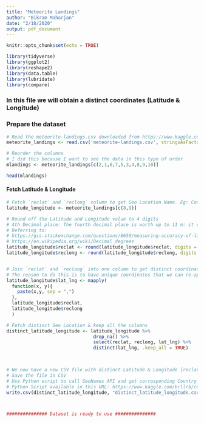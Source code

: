 ```yaml
---
title: "Meteorite Landings"
author: "Bikram Maharjan"
date: "2/18/2020"
output: pdf_document
---
```


```r
knitr::opts_chunk$set(echo = TRUE)
```


```r

library(tidyverse)
library(ggplot2)
library(reshape2)
library(data.table)
library(lubridate)
library(compare)


```


### In this file we will obtain a distinct coordinates (Latitude & Longitude)
### Prepare the dataset
```r

# Read the meteorite-landings.csv downloaded from https://www.kaggle.com/nasa/meteorite-landings
meteorite_landings <- read.csv('meteorite-landings.csv', stringsAsFactors = FALSE)

# Reorder the columns
# I did this because I want to see the data in this type of order
mlandings <- meteorite_landings[c(2,1,6,7,5,3,4,8,9,10)]

head(mlandings)
```



#### Fetch Latitude & Longitude
```r

# Fetch `reclat` and `reclong` column to get Geo Location Name. Eg: Country / Region name
latitude_longitude <- meteorite_landings[c(8,9)]

# Round off the Latitude and Longitude value to 4 digits
# 4th Decimal place: The fourth decimal place is worth up to 11 m: it can identify a parcel of land
# Referring to: 
# https://gis.stackexchange.com/questions/8650/measuring-accuracy-of-latitude-and-longitude
# https://en.wikipedia.org/wiki/Decimal_degrees
latitude_longitude$reclat <- round(latitude_longitude$reclat, digits = 4)
latitude_longitude$reclong <- round(latitude_longitude$reclong, digits = 4)


# Join `reclat` and `reclong` into one column to get distinct coordinates
# The reason to do this is to have unique coordinates that we can re-apply with the full dataset
latitude_longitude$lat_lng <- mapply(
  function(x, y){
    paste(x,y, sep = ",")
  }, 
  latitude_longitude$reclat, 
  latitude_longitude$reclong
  ) 

# Fetch distinct Geo Location & keep all the columns
distinct_latitude_longitude <- latitude_longitude %>% 
                                drop_na() %>%
                                select(reclat, reclong, lat_lng) %>%
                                distinct(lat_lng, .keep_all = TRUE)

 

# We now have a new CSV file with distinct Latitude & Longitude [reclat, reclong, lat_lng]
# Save the file in CSV
# Use Python script to call GeoNames API and get corrosponding Country Names
# Python Script available in this URL: https://www.kaggle.com/brllrb/convert-latitude-longitude-into-location-name
write.csv(distinct_latitude_longitude, "distinct_latitude_longitude.csv")



############### Dataset is ready to use ############### 

```



